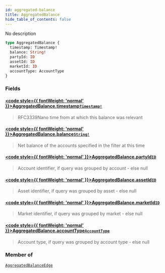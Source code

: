 ```yaml
---
id: aggregated-balance
title: AggregatedBalance
hide_table_of_contents: false
---
```








No description

```graphql
type AggregatedBalance {
  timestamp: Timestamp!
  balance: String!
  partyId: ID
  assetId: ID
  marketId: ID
  accountType: AccountType
}
```


### Fields

#### [<code style={{ fontWeight: 'normal' }}>AggregatedBalance.<b>timestamp</b></code>](#)<Bullet />[`Timestamp!`](/mainnet/api/graphql/scalars/timestamp) <Badge class="secondary" text="non-null"/> <Badge class="secondary" text="scalar"/>
> RFC3339Nano time from at which this balance was relevant
> 

#### [<code style={{ fontWeight: 'normal' }}>AggregatedBalance.<b>balance</b></code>](#)<Bullet />[`String!`](/mainnet/api/graphql/scalars/string) <Badge class="secondary" text="non-null"/> <Badge class="secondary" text="scalar"/>
> Net balance of the accounts specified in the filter at this time
> 

#### [<code style={{ fontWeight: 'normal' }}>AggregatedBalance.<b>partyId</b></code>](#)<Bullet />[`ID`](/mainnet/api/graphql/scalars/id) <Badge class="secondary" text="scalar"/>
> Account identifier, if query was grouped by account - else null
> 

#### [<code style={{ fontWeight: 'normal' }}>AggregatedBalance.<b>assetId</b></code>](#)<Bullet />[`ID`](/mainnet/api/graphql/scalars/id) <Badge class="secondary" text="scalar"/>
> Asset identifier, if query was grouped by asset - else null
> 

#### [<code style={{ fontWeight: 'normal' }}>AggregatedBalance.<b>marketId</b></code>](#)<Bullet />[`ID`](/mainnet/api/graphql/scalars/id) <Badge class="secondary" text="scalar"/>
> Market identifier, if query was grouped by market - else null
> 

#### [<code style={{ fontWeight: 'normal' }}>AggregatedBalance.<b>accountType</b></code>](#)<Bullet />[`AccountType`](/mainnet/api/graphql/enums/account-type) <Badge class="secondary" text="enum"/>
> Account type, if query was grouped by account type - else null
> 



### Member of

[`AggregatedBalanceEdge`](/mainnet/api/graphql/objects/aggregated-balance-edge)  <Badge class="secondary" text="object"/>



